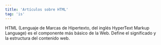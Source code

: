 ```yaml
---
title: 'Artículos sobre HTML'
tag: 'is'
---
```


HTML (Lenguaje de Marcas de Hipertexto, del inglés HyperText Markup Language) es el componente más básico de la Web. Define el significado y la estructura del contenido web. 